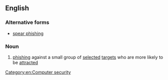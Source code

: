 ==English==

===Alternative forms===
* [[spear phishing]]

===Noun===
{{wikipedia|spear phishing}}
{{en-noun|-}}

# {{context|Internet}} [[phishing]] against a small group of [[selected]] [[target]]s who are more likely to be [[attracted]]

[[Category:en:Computer security]]